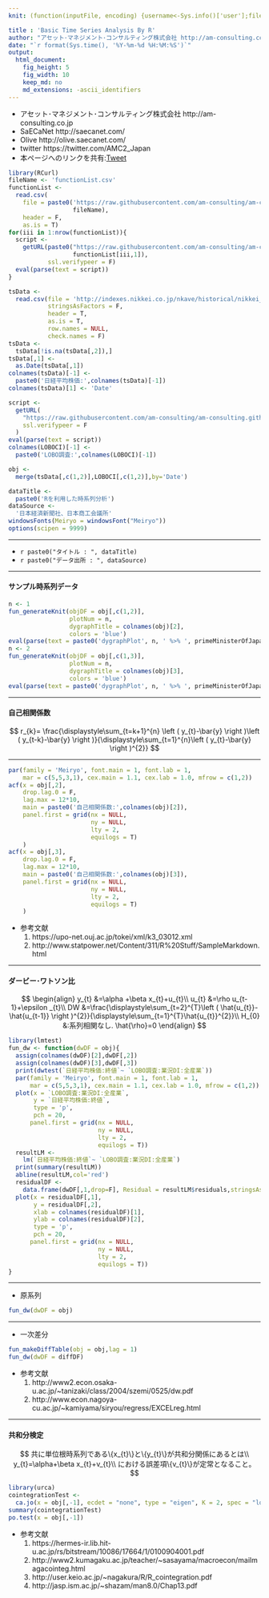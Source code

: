 ```yaml
---
knit: (function(inputFile, encoding) {username<-Sys.info()['user'];fileName<-'defaultPath.csv';pathToFile <-paste0('C:/Users/', username,'/Desktop/pathToCSV/');setwd(pathToFile);buf0<-read.csv(fileName,header = F,skip = 0,stringsAsFactor = F,check.names = F,fileEncoding = 'utf-8');timeStamp<-format(Sys.time(),'%Y%m%d%H%M%S');rmarkdown::render(inputFile, encoding = encoding, output_file = paste0('C:/Users/',username,buf0[2,1],'charts/','am-consulting.co.jp-BasicTimeSeriesAnalysis.html')) })

title : 'Basic Time Series Analysis By R'
author: "アセット･マネジメント･コンサルティング株式会社 http://am-consulting.co.jp"
date: "`r format(Sys.time(), '%Y-%m-%d %H:%M:%S')`"
output: 
  html_document:
    fig_height: 5
    fig_width: 10
    keep_md: no
    md_extensions: -ascii_identifiers
---
```

<link href="http://knowledgevault.saecanet.com/components/rmarkdown-html.css" rel="stylesheet">
<style>.main-container {max-width : 1000px;}</style>
<script src="http://knowledgevault.saecanet.com/components/JavascriptCode.js"></script>

- アセット･マネジメント･コンサルティング株式会社 http://am-consulting.co.jp
- SaECaNet http://saecanet.com/
- Olive http://olive.saecanet.com/
- twitter https://twitter.com/AMC2_Japan
- 本ページへのリンクを共有:<a href="https://twitter.com/share" class="twitter-share-button" data-via="AMC2_Japan" data-size="large">Tweet</a> <script>!function(d,s,id){var js,fjs=d.getElementsByTagName(s)[0],p=/^http:/.test(d.location)?'http':'https';if(!d.getElementById(id)){js=d.createElement(s);js.id=id;js.src=p+'://platform.twitter.com/widgets.js';fjs.parentNode.insertBefore(js,fjs);}}(document, 'script', 'twitter-wjs');</script>

```r
library(RCurl)
fileName <- 'functionList.csv'
functionList <-
  read.csv(
    file = paste0('https://raw.githubusercontent.com/am-consulting/am-consulting.github.io/master/csv/',
                  fileName),
    header = F,
    as.is = T)
for(iii in 1:nrow(functionList)){
  script <- 
    getURL(paste0("https://raw.githubusercontent.com/am-consulting/am-consulting.github.io/master/", 
                  functionList[iii,1]),
           ssl.verifypeer = F)
  eval(parse(text = script))
}
```

```r
tsData <-
  read.csv(file = 'http://indexes.nikkei.co.jp/nkave/historical/nikkei_stock_average_monthly_jp.csv',
           stringsAsFactors = F,
           header = T,
           as.is = T,
           row.names = NULL,
           check.names = F)
tsData <-
  tsData[!is.na(tsData[,2]),]
tsData[,1] <-
  as.Date(tsData[,1])
colnames(tsData)[-1] <- 
  paste0('日経平均株価:',colnames(tsData)[-1])
colnames(tsData)[1] <- 'Date'
```

```r
script <-
  getURL(
    "https://raw.githubusercontent.com/am-consulting/am-consulting.github.io/master/importLOBO.r",
    ssl.verifypeer = F
  )
eval(parse(text = script))
colnames(LOBOCI)[-1] <- 
  paste0('LOBO調査:',colnames(LOBOCI)[-1])
```

```r
obj <- 
  merge(tsData[,c(1,2)],LOBOCI[,c(1,2)],by='Date')
```

```r
dataTitle <- 
  paste0('Rを利用した時系列分析')
dataSource <- 
  '日本経済新聞社、日本商工会議所'
windowsFonts(Meiryo = windowsFont("Meiryo"))
options(scipen = 9999)
```

***

- `r paste0("タイトル : ", dataTitle)`
- `r paste0("データ出所 : ", dataSource)`

***

#### サンプル時系列データ

```r
n <- 1
fun_generateKnit(objDF = obj[,c(1,2)],
                 plotNum = n,
                 dygraphTitle = colnames(obj)[2],
                 colors = 'blue')
eval(parse(text = paste0('dygraphPlot', n, ' %>% ', primeMinisterOfJapan_dygraph)))
n <- 2
fun_generateKnit(objDF = obj[,c(1,3)],
                 plotNum = n,
                 dygraphTitle = colnames(obj)[3],
                 colors = 'blue')
eval(parse(text = paste0('dygraphPlot', n, ' %>% ', primeMinisterOfJapan_dygraph)))
```

***

#### 自己相関係数

$$
r_{k}= \frac{\displaystyle\sum_{t=k+1}^{n} \left ( y_{t}-\bar{y} \right )\left ( y_{t-k}-\bar{y}  \right )}{\displaystyle\sum_{t=1}^{n}\left ( y_{t}-\bar{y} \right )^{2}}
$$

***

```r
par(family = 'Meiryo', font.main = 1, font.lab = 1, 
    mar = c(5,5,3,1), cex.main = 1.1, cex.lab = 1.0, mfrow = c(1,2))
acf(x = obj[,2],
    drop.lag.0 = F,
    lag.max = 12*10,
    main = paste0('自己相関係数:',colnames(obj)[2]),
    panel.first = grid(nx = NULL,
                       ny = NULL,
                       lty = 2,
                       equilogs = T)
    )
acf(x = obj[,3],
    drop.lag.0 = F,
    lag.max = 12*10,
    main = paste0('自己相関係数:',colnames(obj)[3]),
    panel.first = grid(nx = NULL,
                       ny = NULL,
                       lty = 2,
                       equilogs = T)
    )
```

- 参考文献
    1. https://upo-net.ouj.ac.jp/tokei/xml/k3_03012.xml
    1. http://www.statpower.net/Content/311/R%20Stuff/SampleMarkdown.html

***

#### ダービー･ワトソン比

$$
\begin{align}
y_{t} &=\alpha +\beta x_{t}+u_{t}\\
u_{t} &=\rho u_{t-1}+\epsilon _{t}\\
DW &=\frac{\displaystyle\sum_{t=2}^{T}\left ( \hat{u_{t}}-\hat{u_{t-1}} \right )^{2}}{\displaystyle\sum_{t=1}^{T}\hat{u_{t}}^{2}}\\
H_{0} &:系列相関なし. \hat{\rho}=0
\end{align}
$$

```r
library(lmtest)
fun_dw <- function(dwDF = obj){
  assign(colnames(dwDF)[2],dwDF[,2])
  assign(colnames(dwDF)[3],dwDF[,3])
  print(dwtest(`日経平均株価:終値`~ `LOBO調査:業況DI:全産業`))
  par(family = 'Meiryo', font.main = 1, font.lab = 1, 
      mar = c(5,5,3,1), cex.main = 1.1, cex.lab = 1.0, mfrow = c(1,2))
  plot(x = `LOBO調査:業況DI:全産業`,
       y = `日経平均株価:終値`,
       type = 'p',
       pch = 20,
      panel.first = grid(nx = NULL,
                         ny = NULL,
                         lty = 2,
                         equilogs = T))
  resultLM <-
    lm(`日経平均株価:終値`~ `LOBO調査:業況DI:全産業`)
  print(summary(resultLM))
  abline(resultLM,col='red')
  residualDF <-
    data.frame(dwDF[,1,drop=F], Residual = resultLM$residuals,stringsAsFactors = F,check.names = F)
  plot(x = residualDF[,1],
       y = residualDF[,2],
       xlab = colnames(residualDF)[1],
       ylab = colnames(residualDF)[2],
       type = 'p',
       pch = 20,
      panel.first = grid(nx = NULL,
                         ny = NULL,
                         lty = 2,
                         equilogs = T))
}
```

***
- 原系列

```r
fun_dw(dwDF = obj)
```

***
- 一次差分

```r
fun_makeDiffTable(obj = obj,lag = 1)
fun_dw(dwDF = diffDF)
```

- 参考文献
    1. http://www2.econ.osaka-u.ac.jp/~tanizaki/class/2004/szemi/0525/dw.pdf
    1. http://www.econ.nagoya-cu.ac.jp/~kamiyama/siryou/regress/EXCELreg.html

***
#### 共和分検定

$$
共に単位根時系列である\{x_{t}\}と\{y_{t}\}が共和分関係にあるとは\\
y_{t}=\alpha+\beta x_{t}+v_{t}\\
における誤差項\{v_{t}\}が定常となること。
$$

```r
library(urca)
cointegrationTest <-
  ca.jo(x = obj[,-1], ecdet = "none", type = "eigen", K = 2, spec = "longrun", season = 4)
summary(cointegrationTest)
po.test(x = obj[,-1])
```

- 参考文献
    1. https://hermes-ir.lib.hit-u.ac.jp/rs/bitstream/10086/17664/1/0100904001.pdf
    1. http://www2.kumagaku.ac.jp/teacher/~sasayama/macroecon/mailmagacointeg.html
    1. http://user.keio.ac.jp/~nagakura/R/R_cointegration.pdf
    1. http://jasp.ism.ac.jp/~shazam/man8.0/Chap13.pdf

<script>MakeNegative();</script>
<script>
  (function(i,s,o,g,r,a,m){i['GoogleAnalyticsObject']=r;i[r]=i[r]||function(){
  (i[r].q=i[r].q||[]).push(arguments)},i[r].l=1*new Date();a=s.createElement(o),
  m=s.getElementsByTagName(o)[0];a.async=1;a.src=g;m.parentNode.insertBefore(a,m)
  })(window,document,'script','https://www.google-analytics.com/analytics.js','ga');

  ga('create', 'UA-3077339-5', 'auto');
  ga('send', 'pageview');

</script>
